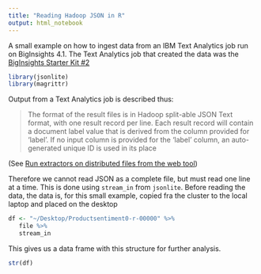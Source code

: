 ```yaml
---
title: "Reading Hadoop JSON in R"
output: html_notebook
---
```


A small example on how to ingest data from an IBM Text Analytics job run on BigInsights 4.1. The Text Analytics job that created the data was the [BigInsights Starter Kit #2][starterkit]

```r
library(jsonlite)
library(magrittr)
```

Output from a Text Analytics job is described thus:

> The format of the result files is in Hadoop split-able JSON Text format, with one result record per line. Each result record will contain a document label value that is derived from the column provided for 'label'. If no input column is provided for the 'label' column, an auto-generated unique ID is used in its place

(See [Run extractors on distributed files from the web tool][f01])

Therefore we cannot read JSON as a complete file, but must read one line at a time. This is done using `stream_in` from `jsonlite`. Before reading the data, the data is, for this small example, copied fra the cluster to the local laptop and placed on the desktop

```r
df <- "~/Desktop/Productsentiment0-r-00000" %>% 
   file %>% 
   stream_in
```

This gives us a data frame with this structure for further analysis.

```r
str(df)
```


[starterkit]: https://ibm-open-platform.ibm.com/biginsights/starterkits/biginsights-starter-kit2/starterkit2.html#/starterkit "Unearth product perception from raw Twitter data using Text Analytics"
[f01]: https://www.ibm.com/support/knowledgecenter/SSPT3X_4.1.0/com.ibm.swg.im.infosphere.biginsights.text.doc/doc/ana_txtan_runiewt.html "Run extractors on distributed files from the web tool"
